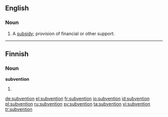 ==English==

===Noun===
{{en-noun}}

# A [[subsidy]]; provision of financial or other support.

----

==Finnish==

===Noun===
'''subvention'''

# {{fi-form of|type=noun|case=genitive|pl=singular|[[subventio]]}}

[[de:subvention]]
[[el:subvention]]
[[fr:subvention]]
[[io:subvention]]
[[id:subvention]]
[[pl:subvention]]
[[ru:subvention]]
[[sv:subvention]]
[[ta:subvention]]
[[vi:subvention]]
[[tr:subvention]]